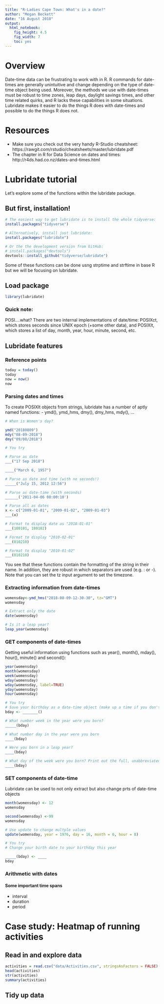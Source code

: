 ```yaml
---
title: "R-Ladies Cape Town: What's in a date?"
author: "Megan Beckett"
date: "16 August 2018"
output:
  html_notebook:
    fig_height: 4.5
    fig_width: 7
    toc: yes
---
```

# Overview
Date-time data can be frustrating to work with in R. R commands for date-times are generally unintuitive and change depending on the type of date-time object being used. Moreover, the methods we use with date-times must be robust to time zones, leap days, daylight savings times, and other time related quirks, and R lacks these capabilities in some situations. Lubridate makes it easier to do the things R does with date-times and possible to do the things R does not.

# Resources
- Make sure you check out the very handy R-Studio cheatsheet: https://rawgit.com/rstudio/cheatsheets/master/lubridate.pdf
- The chapter in R for Data Science on dates and times: http://r4ds.had.co.nz/dates-and-times.html

# Lubridate tutorial
Let's explore some of the functions within the lubridate package.

## But first, installation!
```r
# The easiest way to get lubridate is to install the whole tidyverse:
install.packages("tidyverse")

# Alternatively, install just lubridate:
install.packages("lubridate")

# Or the the development version from GitHub:
# install.packages("devtools")
devtools::install_github("tidyverse/lubridate")
```

Some of these functions can be done usng strptime and strftime in base R but we will be focusing on lubridate.

## Load package
```r
library(lubridate)
```
### Quick note:
POSI....what?
There are two internal implementations of date/time: POSIXct, which stores seconds since UNIX epoch (+some other data), and POSIXlt, which stores a list of day, month, year, hour, minute, second, etc.

## Lubridate features
### Reference points
```r
today = today()
today
now = now()
now
```

### Parsing dates and times
To create POSIXlt objects from strings, lubridate has a number of aptly named functions:
- ymd(), ymd_hms, dmy(), dmy_hms, mdy(), …

```r
# When is Women's day?

ymd("20180809")
mdy("08-09-2018")
dmy("09/08/2018")
```

```r
# You try

# Parse as date
___("17 Sep 2018")

____("March 6, 1957")

# Parse as date and time (with no seconds!)
_____("July 15, 2012 12:56")

# Parse as date-time (with seconds)
______('2011-04-06 08:00:10')

# Parse all as dates
x <- c("2009-01-01", "2009-01-02", "2009-01-03")
___(x)

# Format to display date as "2018-01-01"
___(180101, 180102)

# Format to display "2010-02-01"
___(010210)

# Format to display "2010-01-02"
___(010210)

```
You see that these functions contain the formatting of the string in their name. In addition, they are robust in which separators are used (e.g. : or  -). Note that you can set the tz input argument to set the timezone.

### Extracting information from date-times

```r
womensday<-ymd_hms("2018-08-09-12-30-30", tz="GMT")
womensday

# Extract only the date
date(womensday)

# Is it a leap year?
leap_year(womensday)
```

### GET components of date-times
Getting useful information using functions such as year(), month(), mday(), hour(), minute() and second():

```r
year(womensday)
month(womensday)
week(womensday)
wday(womensday)
wday(womensday, label=TRUE)
yday(womensday)
hour(womensday)

```
```r
# You try
# Save your birthday as a date-time object (make up a time if you don't know!)
bday <- _______()

# What number week in the year were you born?
_____(bday)

# What number day in the year were you born
____(bday)

# Were you born in a leap year?
____(bday)

# What day of the week were you born? Print out the full, unabbreviated weekday
____(bday)


```

### SET components of date-time
Lubridate can be used to not only extract but also change prts of date-time objects

```r
month(womensday) <- 12
womensday

second(womensday) <-99
womensday

# Use update to change multple values
update(womensday, year = 1976, day = 16, month = 6, hour = 8)

```

```r
# You try
# Change your birth date to your birthday this year

_____(bday) <- ____
bday

```

### Arithmetic with dates
#### Some important time spans
- interval
- duration
- period


# Case study: Heatmap of running activities
## Read in and explore data

```r
activities = read.csv("data/Activities.csv", stringsAsFactors = FALSE)
head(activities)
str(activities)
summary(activities)
```

## Tidy up data

